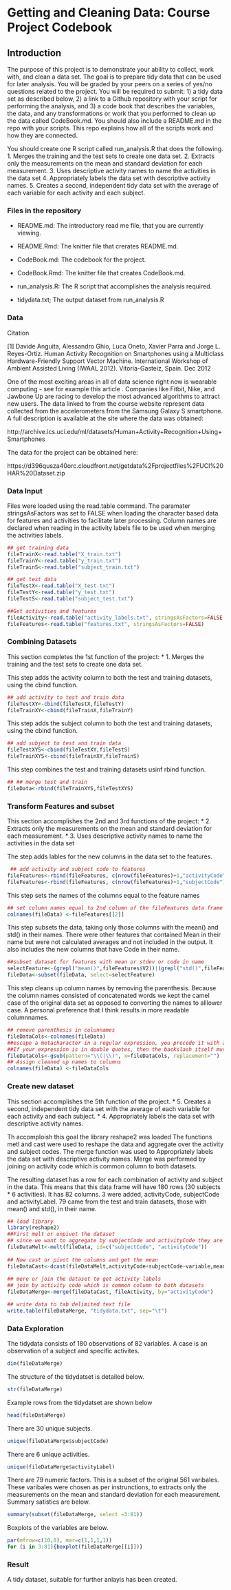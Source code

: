 Getting and Cleaning Data: Course Project Codebook
========================================================

Introduction
--------------------------------------
The purpose of this project is to demonstrate your ability to collect, work with, and clean a data set. The goal is to prepare tidy data that can be used for later analysis. You will be graded by your peers on a series of yes/no questions related to the project. You will be required to submit: 1) a tidy data set as described below, 2) a link to a Github repository with your script for performing the analysis, and 3) a code book that describes the variables, the data, and any transformations or work that you performed to clean up the data called CodeBook.md. You should also include a README.md in the repo with your scripts. This repo explains how all of the scripts work and how they are connected.  

You should create one R script called run_analysis.R that does the following. 
1. Merges the training and the test sets to create one data set.
2. Extracts only the measurements on the mean and standard deviation for each measurement. 
3. Uses descriptive activity names to name the activities in the data set
4. Appropriately labels the data set with descriptive activity names. 
5. Creates a second, independent tidy data set with the average of each variable for each activity and each subject. 

### Files in the repository

* README.md: The introductory read me file, that you are currently viewing.
* README.Rmd: The knitter file that crerates README.md.

* CodeBook.md: The codebook for the project.
* CodeBook.Rmd: The knitter file that creates CodeBook.md.

* run_analysis.R: The R script that accomplishes the analysis required.
* tidydata.txt; The output dataset from run_analysis.R

### Data
Citation 

[1] Davide Anguita, Alessandro Ghio, Luca Oneto, Xavier Parra and Jorge L. Reyes-Ortiz. Human Activity Recognition on Smartphones using a Multiclass Hardware-Friendly Support Vector Machine. International Workshop of Ambient Assisted Living (IWAAL 2012). Vitoria-Gasteiz, Spain. Dec 2012

One of the most exciting areas in all of data science right now is wearable computing - see for example this article . Companies like Fitbit, Nike, and Jawbone Up are racing to develop the most advanced algorithms to attract new users. The data linked to from the course website represent data collected from the accelerometers from the Samsung Galaxy S smartphone. A full description is available at the site where the data was obtained: 

http://archive.ics.uci.edu/ml/datasets/Human+Activity+Recognition+Using+Smartphones 

The data for the project can be obtained here: 

https://d396qusza40orc.cloudfront.net/getdata%2Fprojectfiles%2FUCI%20HAR%20Dataset.zip 

### Data Input
Files were loaded using the read.table command. The paramater stringsAsFactors was set to FALSE when loading the character based data for features and activities to facilitate later processing. Column names are declared when reading in the activity labels file to be used when merging the activities labels.


```r
## get training data        
fileTrainX<-read.table("X_train.txt")
fileTrainY<-read.table("y_train.txt")
fileTrainS<-read.table("subject_train.txt")

## get test data
fileTestX<-read.table("X_test.txt")
fileTestY<-read.table("y_test.txt")
fileTestS<-read.table("subject_test.txt")

##Get activities and features
fileActivity<-read.table("activity_labels.txt", stringsAsFactors=FALSE, col.names=c("activityCode", "activityLabel"))
fileFeatures<-read.table("features.txt", stringsAsFactors=FALSE)
```

### Combining Datasets

This section completes the 1st function of the project:
* 1. Merges the training and the test sets to create one data set.


This step adds the activity column to both the test and training datasets, using the cbind function. 

```r
## add activity to test and train data
fileTestXY<-cbind(fileTestX,fileTestY)
fileTrainXY<-cbind(fileTrainX,fileTrainY)
```

This step adds the subject column to both the test and training datasets, using the cbind function. 

```r
## add subject to test and train data
fileTestXYS<-cbind(fileTestXY,fileTestS)
fileTrainXYS<-cbind(fileTrainXY,fileTrainS)
```

This step combines the test and training datasets usinf rbind function.

```r
## ## merge test and train
fileData<-rbind(fileTrainXYS,fileTestXYS)
```


### Transform Features and subset
This section accomplishes the 2nd and 3rd functions of the project:
* 2. Extracts only the measurements on the mean and standard deviation for each measurement. 
* 3. Uses descriptive activity names to name the activities in the data set

The step adds lables for the new columns in the data set to the features.

```r
 ## add activity and subject code to features
fileFeatures<-rbind(fileFeatures, c(nrow(fileFeatures)+1,"activityCode"))
fileFeatures<-rbind(fileFeatures, c(nrow(fileFeatures)+1,"subjectCode"))
```

This step sets the names of the columns equal to the feature names

```r
## set column names equal to 2nd column of the fileFeatures data frame
colnames(fileData) <-fileFeatures[[2]]
```

This step subsets the data, taking only those columns with the mean() and std() in their names. There were other features that contained Mean in their name but were not calculated averages and not included in the output. It also includes the new columns that have Code in their name.

```r
##subset dataset for features with mean or stdev or code in name
selectFeature<-(grepl("mean()",fileFeatures$V2))|(grepl("std()",fileFeatures$V2)|(grepl("Code",fileFeatures$V2)))
fileData<-subset(fileData, select=selectFeature)

```

This step cleans up column names by removing the parenthesis. Because the column names consisted of concatenated words we kept the camel case of the original data set as opposed to converting the names to alllower case. A personal preference that I think results in more readable columnnames.


```r
## remove parenthesis in colunnames
fileDataCols<-colnames(fileData)
##escape a metacharacter in a regular expression, you precede it with a backslash.
##If your expression is in double quotes, then the backslash itself must be escaped by using double backslashes.
fileDataCols<-gsub(pattern="\\(|\\)", x=fileDataCols, replacement="")
## Assign cleaned up names to columns
colnames(fileData) <-fileDataCols
```

### Create new dataset
This section accomplishes the 5th function of the project.
* 5. Creates a second, independent tidy data set with the average of each variable for each activity and each subject. 
* 4. Appropriately labels the data set with descriptive activity names.

Th accomploish this goal the library reshape2 was loaded The functions metl and cast were used to reshape the data and aggregate over the activity and subject codes. The merge function was used to Appropriately labels the data set with descriptive activity names. Merge was performed by joining on  activity code which is common column to both datasets.

The resulting dataset has a row for each combination of activity and subject in the data. This means that this data frame will have 180 rows (30 subjects * 6 activities). It has 82 columns. 3 were added, activityCode, subjectCode and activityLabel. 79 came from the test and train datasets, those with mean() and std(), in their name.


```r
## load library
library(reshape2)
##First melt or unpivot the dataset
## since we want to aggregate by subjectCode and activityCode they are the ids, default allother columns are variables
fileDataMelt<-melt(fileData, id=c("subjectCode", "activityCode"))
        
## Now cast or pivot the columns and get the mean 
fileDataCast<-dcast(fileDataMelt,activityCode+subjectCode~variable,mean)
        
## mere or join the dataset to get activity labels
## join by activity code which is common column to both datasets
fileDataMerge<-merge(fileDataCast, fileActivity, by="activityCode")

## write data to tab delimited text file
write.table(fileDataMerge, "tidydata.txt", sep="\t")

```


### Data Exploration

The tidydata consists of 180 observations of 82 variables. A case is an observation of a subject and specific activites.

```r
dim(fileDataMerge)
```

The structure of the tidydatset is detailed below.

```r
str(fileDataMerge)
```


Example rows from the tidydatset are shown below

```r
head(fileDataMerge)
```

There are 30 unique subjects.
```r
unique(fileDataMerge$subjectCode)
```

There are 6 unique activities.
```r
unique(fileDataMerge$activityLabel)
```

There are 79 numeric factors. This is a subset of the original 561 varibales. These varibales were chosen as per instrunctions, to extracts only the measurements on the mean and standard deviation for each measurement. Summary satistics are below.

```r
summary(subset(fileDataMerge, select =3:81))
```

Boxplots of the variables are below.

```r
par(mfrow=c(10,8), mar=c(1,1,1,1))
for (i in 3:81){boxplot(fileDataMerge[[i]])}

```

### Result

A tidy dataset, suitable for further anlayis has been created.
